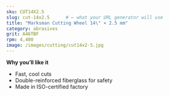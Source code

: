 ```yaml
---
sku: CUT14X2.5
slug: cut-14x2.5      # ← what your URL generator will use
title: "Marksman Cutting Wheel 14\" × 2.5 mm"
category: abrasives
grit: A46TBF
rpm: 4,400
image: /images/cutting/cut14x2-5.jpg
---
```


**Why you’ll like it**

- Fast, cool cuts  
- Double-reinforced fiberglass for safety  
- Made in ISO-certified factory